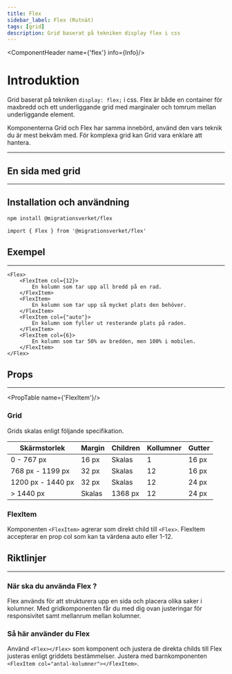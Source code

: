 ```yaml
---
title: Flex
sidebar_label: Flex (Rutnät)
tags: [grid]
description: Grid baserat på tekniken display flex i css
---
```



<ComponentHeader name={'flex'} info={Info}/>

# Introduktion

Grid baserat på tekniken ```display: flex;``` i css. Flex är både en container för maxbredd och ett underliggande grid med marginaler och tomrum mellan underliggande element.

Komponenterna Grid och Flex har samma innebörd, använd den vars teknik du är mest bekväm med. För komplexa grid kan Grid vara enklare att hantera.

---

<Flex>
    <FlexItem col={12}>
        <h2 >En sida med grid</h2>
    </FlexItem>
    <FlexItem>
        <Card title={'Ett kort'} content={'Som är i ett grid'} />
    </FlexItem>
    <FlexItem>
        <Card title={'Ett kort'} content={'Som är i ett grid'} />
    </FlexItem>
</Flex>

---


## Installation och användning

```bash npm2yarn
npm install @migrationsverket/flex
```

```tsx
import { Flex } from '@migrationsverket/flex'
```

## Exempel

---

```tsx
<Flex>
    <FlexItem col={12}>
        En kolumn som tar upp all bredd på en rad.
    </FlexItem>
    <FlexItem>
        En kolumn som tar upp så mycket plats den behöver.
    </FlexItem>
    <FlexItem col={"auto"}>
        En kolumn som fyller ut resterande plats på raden.
    </FlexItem>
    <FlexItem col={6}>
        En kolumn som tar 50% av bredden, men 100% i mobilen.
    </FlexItem>
</Flex>
```

## Props
---
<PropTable name={'FlexItem'}/>

### Grid

Grids skalas enligt följande specifikation.

| Skärmstorlek        | Margin  | Children  | Kollumner | Gutter |
| ---                 | ---     | ---       | ---       | ---    |
| 0 - 767 px          | 16 px   | Skalas    | 1         | 16 px  |
| 768 px - 1199 px    | 32 px   | Skalas    | 12        | 16 px  |
| 1200 px - 1440 px   | 32 px   | Skalas    | 12        | 24 px  |
| > 1440 px           | Skalas  | 1368 px   | 12        | 24 px  |

### FlexItem

Komponenten ```<FlexItem>``` agrerar som direkt child till ```<Flex>```. FlexItem accepterar en prop col som kan ta värdena auto eller 1-12.

## Riktlinjer

---

### När ska du använda Flex ?

Flex används för att strukturera upp en sida och placera olika saker i kolumner. Med gridkomponenten får du med dig ovan justeringar för responsivitet samt mellanrum mellan kolumner. 

### Så här använder du Flex

Använd ```<Flex></Flex>``` som komponent och justera de direkta childs till Flex justeras enligt griddets bestämmelser. Justera med barnkomponenten ```<FlexItem col="antal-kolumner"></FlexItem>```. 